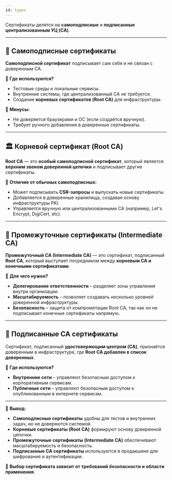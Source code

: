 ```yaml
---
id: types
---
```


Сертификаты делятся на **самоподписные** и **подписанные централизованным УЦ (CA)**.

---

## 🔏 Самоподписные сертификаты  

**Самоподписной сертификат** подписывает сам себя и не связан с доверенным CA.  

📌 **Где используются?**  
- Тестовые среды и локальные сервисы.  
- Внутренние системы, где централизованный CA не требуется.  
- Создание **корневых сертификатов (Root CA)** для инфраструктуры.  

📌 **Минусы:**  
- Не доверяется браузерами и ОС (если создаётся вручную).  
- Требует ручного добавления в доверенные сертификаты.  

---

## 🏛️ Корневой сертификат (Root CA)  

**Root CA** — это **особый самоподписной сертификат**, который является **верхним звеном доверенной цепочки** и подписывает другие сертификаты.  

📌 **Отличие от обычных самоподписных:**  
- Может подписывать **CSR-запросы** и выпускать новые сертификаты.  
- Добавляется в доверенные хранилища, создавая основу инфраструктуры PKI.  
- Управляется вручную или централизованными CA (например, Let's Encrypt, DigiCert, etc).  

---

## 🔗 Промежуточные сертификаты (Intermediate CA)  

**Промежуточный CA (Intermediate CA)** — это сертификат, подписанный **Root CA**, который выступает посредником между **корневым CA и конечными сертификатами**.  

📌 **Для чего нужен?**  
- **Делегирование ответственности** – разделяет зоны управления внутри организации.  
- **Масштабируемость** – позволяет создавать несколько уровней доверенной инфраструктуры.  
- **Безопасность** – защита от компрометации Root CA, так как он не подписывает конечные сертификаты напрямую.  

---

## 🔐 Подписанные CA сертификаты  

Сертификат, подписанный **удостоверяющим центром (CA)**, признаётся доверенным в инфраструктуре, где **Root CA добавлен в список доверенных**.  

📌 **Где используются?**  
- **Внутренние сети** – управляют безопасным доступом к корпоративным сервисам.  
- **Публичные сети** – управляют безопасным доступом к опубликованным в интернете сервисам.  

---

📌 **Вывод:**  
- **Самоподписные сертификаты** удобны для тестов и внутренних задач, но не доверяются системой.  
- **Корневые сертификаты (Root CA)** формируют основу доверенной цепочки.  
- **Промежуточные сертификаты (Intermediate CA)** обеспечивают масштабируемость и безопасность.  
- **Подписанные CA сертификаты** используются в продакшене для шифрования и аутентификации.  

🚀 **Выбор сертификата зависит от требований безопасности и области применения.**
